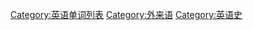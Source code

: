 {{cat main|英语借词}}

[[Category:英语单词列表|Category:英语单词列表]]
[[Category:外来语|Category:外来语]]
[[Category:英语史|Category:英语史]]